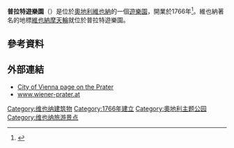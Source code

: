 '''普拉特遊樂園'''（{{lang-de|Wurstelprater}}）是位於[[奧地利|奧地利]][[維也納|維也納]]的一個[[遊樂園|遊樂園]]，開業於1766年<ref>{{cite web |url=http://www.praterservice.at/en/history |title=History - Wiener Prater |publisher=Praterservice.at |date= |accessdate=2013-04-01 |deadurl=yes |archiveurl=https://archive.is/20120907021221/http://www.praterservice.at/en/history |archivedate=2012-09-07 }}</ref>。維也納著名的地標[[維也納摩天輪|維也納摩天輪]]就位於普拉特遊樂園。

==參考資料==
{{Reflist}}

==外部連結==
*[http://www.wien.gv.at/english/environment/parks/prater.html City of Vienna page on the Prater] {{Wayback|url=http://www.wien.gv.at/english/environment/parks/prater.html |date=20171122143840 }}
*[http://www.wiener-prater.at www.wiener-prater.at] {{Wayback|url=http://www.wiener-prater.at/ |date=20210119020241 }}
{{Commons|Prater}}
{{coord|48|12|38|N|16|23|37|E|region:AT-9_type:landmark|display=title}}
{{Authority control}}
[[Category:维也纳建筑物|Category:维也纳建筑物]]
[[Category:1766年建立|Category:1766年建立]]
[[Category:奧地利主题公园|Category:奧地利主题公园]]
[[Category:维也纳旅游景点|Category:维也纳旅游景点]]
{{Austria-stub}}
